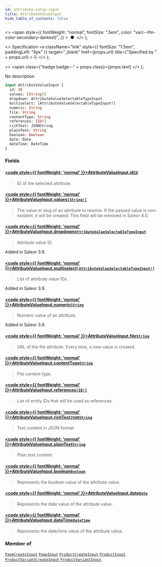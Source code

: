 ```yaml
---
id: attribute-value-input
title: AttributeValueInput
hide_table_of_contents: false
---
```


  <>
    <span
      style={{
        fontWeight: "normal",
        fontSize: ".5em",
        color: "var(--ifm-color-secondary-darkest)",
      }}
    >
      &nbsp;●&nbsp;
    </span>
  </>
);

  <>
    Specification
    <a
      className="link"
      style={{ fontSize: "1.5em", paddingLeft: "4px" }}
      target="\_blank"
      href={props.url}
      title={"Specified by " + props.url}
    >
      ⎘
    </a>
  </>
);

  <>
    <span class={"badge badge--" + props.class}>{props.text}</span>
  </>
);

No description

```graphql
input AttributeValueInput {
  id: ID
  values: [String!]
  dropdown: AttributeValueSelectableTypeInput
  multiselect: [AttributeValueSelectableTypeInput!]
  numeric: String
  file: String
  contentType: String
  references: [ID!]
  richText: JSONString
  plainText: String
  boolean: Boolean
  date: Date
  dateTime: DateTime
}
```

### Fields

#### [<code style={{ fontWeight: 'normal' }}>AttributeValueInput.<b>id</b></code>](#)<Bullet />[`ID`](../../../developer/api-reference/scalars/id) <Badge class="secondary" text="scalar"/>

> ID of the selected attribute.

#### [<code style={{ fontWeight: 'normal' }}>AttributeValueInput.<b>values</b></code>](#)<Bullet />[`[String!]`](../../../developer/api-reference/scalars/string) <Badge class="secondary" text="list"/> <Badge class="secondary" text="scalar"/>

> The value or slug of an attribute to resolve. If the passed value is non-existent, it will be created. This field will be removed in Saleor 4.0.

#### [<code style={{ fontWeight: 'normal' }}>AttributeValueInput.<b>dropdown</b></code>](#)<Bullet />[`AttributeValueSelectableTypeInput`](../../../developer/api-reference/inputs/attribute-value-selectable-type-input) <Badge class="secondary" text="input"/>

> Attribute value ID.

Added in Saleor 3.9.

>

#### [<code style={{ fontWeight: 'normal' }}>AttributeValueInput.<b>multiselect</b></code>](#)<Bullet />[`[AttributeValueSelectableTypeInput!]`](../../../developer/api-reference/inputs/attribute-value-selectable-type-input) <Badge class="secondary" text="list"/> <Badge class="secondary" text="input"/>

> List of attribute value IDs.

Added in Saleor 3.9.

>

#### [<code style={{ fontWeight: 'normal' }}>AttributeValueInput.<b>numeric</b></code>](#)<Bullet />[`String`](../../../developer/api-reference/scalars/string) <Badge class="secondary" text="scalar"/>

> Numeric value of an attribute.

Added in Saleor 3.9.

>

#### [<code style={{ fontWeight: 'normal' }}>AttributeValueInput.<b>file</b></code>](#)<Bullet />[`String`](../../../developer/api-reference/scalars/string) <Badge class="secondary" text="scalar"/>

> URL of the file attribute. Every time, a new value is created.

#### [<code style={{ fontWeight: 'normal' }}>AttributeValueInput.<b>contentType</b></code>](#)<Bullet />[`String`](../../../developer/api-reference/scalars/string) <Badge class="secondary" text="scalar"/>

> File content type.

#### [<code style={{ fontWeight: 'normal' }}>AttributeValueInput.<b>references</b></code>](#)<Bullet />[`[ID!]`](../../../developer/api-reference/scalars/id) <Badge class="secondary" text="list"/> <Badge class="secondary" text="scalar"/>

> List of entity IDs that will be used as references.

#### [<code style={{ fontWeight: 'normal' }}>AttributeValueInput.<b>richText</b></code>](#)<Bullet />[`JSONString`](../../../developer/api-reference/scalars/jsonstring) <Badge class="secondary" text="scalar"/>

> Text content in JSON format.

#### [<code style={{ fontWeight: 'normal' }}>AttributeValueInput.<b>plainText</b></code>](#)<Bullet />[`String`](../../../developer/api-reference/scalars/string) <Badge class="secondary" text="scalar"/>

> Plain text content.

#### [<code style={{ fontWeight: 'normal' }}>AttributeValueInput.<b>boolean</b></code>](#)<Bullet />[`Boolean`](../../../developer/api-reference/scalars/boolean) <Badge class="secondary" text="scalar"/>

> Represents the boolean value of the attribute value.

#### [<code style={{ fontWeight: 'normal' }}>AttributeValueInput.<b>date</b></code>](#)<Bullet />[`Date`](../../../developer/api-reference/scalars/date) <Badge class="secondary" text="scalar"/>

> Represents the date value of the attribute value.

#### [<code style={{ fontWeight: 'normal' }}>AttributeValueInput.<b>dateTime</b></code>](#)<Bullet />[`DateTime`](../../../developer/api-reference/scalars/date-time) <Badge class="secondary" text="scalar"/>

> Represents the date/time value of the attribute value.

### Member of

[`PageCreateInput`](../../../developer/api-reference/inputs/page-create-input) <Badge class="secondary" text="input"/><Bullet />[`PageInput`](../../../developer/api-reference/inputs/page-input) <Badge class="secondary" text="input"/><Bullet />[`ProductCreateInput`](../../../developer/api-reference/inputs/product-create-input) <Badge class="secondary" text="input"/><Bullet />[`ProductInput`](../../../developer/api-reference/inputs/product-input) <Badge class="secondary" text="input"/><Bullet />[`ProductVariantCreateInput`](../../../developer/api-reference/inputs/product-variant-create-input) <Badge class="secondary" text="input"/><Bullet />[`ProductVariantInput`](../../../developer/api-reference/inputs/product-variant-input) <Badge class="secondary" text="input"/>
